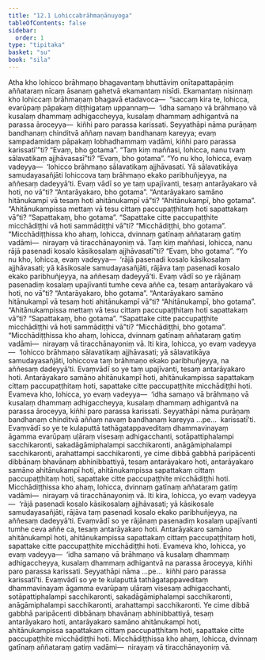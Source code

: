 ```yaml
---
title: "12.1 Lohiccabrāhmaṇānuyoga"
tableOfContents: false
sidebar:
  order: 1
type: "tipitaka"
basket: "su"
book: "sila"
---
```



<DynamicBreadcrumb />

<Division number="509" book="sila">

<Paragraph number="874" book="sila">
Atha kho lohicco brāhmaṇo bhagavantaṃ bhuttāviṃ onītapattapāṇiṃ aññataraṃ nīcaṃ āsanaṃ gahetvā ekamantaṃ nisīdi. Ekamantaṃ nisinnaṃ kho lohiccaṃ brāhmaṇaṃ bhagavā etadavoca—  “saccaṃ kira te, lohicca, evarūpaṃ pāpakaṃ diṭṭhigataṃ uppannaṃ—  ‘idha samaṇo vā brāhmaṇo vā kusalaṃ dhammaṃ adhigaccheyya, kusalaṃ dhammaṃ adhigantvā na parassa āroceyya—  kiñhi paro parassa karissati. Seyyathāpi nāma purāṇaṃ bandhanaṃ chinditvā aññaṃ navaṃ bandhanaṃ kareyya; evaṃ sampadamidaṃ pāpakaṃ lobhadhammaṃ vadāmi, kiñhi paro parassa karissatī’”ti? “Evaṃ, bho gotama”. “Taṃ kiṃ maññasi, lohicca, nanu tvaṃ sālavatikaṃ ajjhāvasasī”ti? “Evaṃ, bho gotama”. “Yo nu kho, lohicca, evaṃ vadeyya—  ‘lohicco brāhmaṇo sālavatikaṃ ajjhāvasati. Yā sālavatikāya samudayasañjāti lohiccova taṃ brāhmaṇo ekako paribhuñjeyya, na aññesaṃ dadeyyā’ti. Evaṃ vādī so ye taṃ upajīvanti, tesaṃ antarāyakaro vā hoti, no vā”ti?
</Paragraph>

<Paragraph number="875" book="sila">
“Antarāyakaro, bho gotama”. “Antarāyakaro samāno hitānukampī vā tesaṃ hoti ahitānukampī vā”ti? “Ahitānukampī, bho gotama”. “Ahitānukampissa mettaṃ vā tesu cittaṃ paccupaṭṭhitaṃ hoti sapattakaṃ vā”ti? “Sapattakaṃ, bho gotama”. “Sapattake citte paccupaṭṭhite micchādiṭṭhi vā hoti sammādiṭṭhi vā”ti? “Micchādiṭṭhi, bho gotama”. “Micchādiṭṭhissa kho ahaṃ, lohicca, dvinnaṃ gatīnaṃ aññataraṃ gatiṃ vadāmi—  nirayaṃ vā tiracchānayoniṃ vā.
</Paragraph>

</Division>
<Division number="510" book="sila">

<Paragraph number="876" book="sila">
Taṃ kiṃ maññasi, lohicca, nanu rājā pasenadi kosalo kāsikosalaṃ ajjhāvasatī”ti? “Evaṃ, bho gotama”. “Yo nu kho, lohicca, evaṃ vadeyya—  ‘rājā pasenadi kosalo kāsikosalaṃ ajjhāvasati; yā kāsikosale samudayasañjāti, rājāva taṃ pasenadi kosalo ekako paribhuñjeyya, na aññesaṃ dadeyyā’ti. Evaṃ vādī so ye rājānaṃ pasenadiṃ kosalaṃ upajīvanti tumhe ceva aññe ca, tesaṃ antarāyakaro vā hoti, no vā”ti?
</Paragraph>

<Paragraph number="877" book="sila">
“Antarāyakaro, bho gotama”. “Antarāyakaro samāno hitānukampī vā tesaṃ hoti ahitānukampī vā”ti? “Ahitānukampī, bho gotama”. “Ahitānukampissa mettaṃ vā tesu cittaṃ paccupaṭṭhitaṃ hoti sapattakaṃ vā”ti? “Sapattakaṃ, bho gotama”. “Sapattake citte paccupaṭṭhite micchādiṭṭhi vā hoti sammādiṭṭhi vā”ti? “Micchādiṭṭhi, bho gotama”. “Micchādiṭṭhissa kho ahaṃ, lohicca, dvinnaṃ gatīnaṃ aññataraṃ gatiṃ vadāmi—  nirayaṃ vā tiracchānayoniṃ vā.
</Paragraph>

</Division>
<Division number="511" book="sila">

<Paragraph number="878" book="sila">
Iti kira, lohicca, yo evaṃ vadeyya—  ‘lohicco brāhmaṇo sālavatikaṃ ajjhāvasati; yā sālavatikāya samudayasañjāti, lohiccova taṃ brāhmaṇo ekako paribhuñjeyya, na aññesaṃ dadeyyā’ti. Evaṃvādī so ye taṃ upajīvanti, tesaṃ antarāyakaro hoti. Antarāyakaro samāno ahitānukampī hoti, ahitānukampissa sapattakaṃ cittaṃ paccupaṭṭhitaṃ hoti, sapattake citte paccupaṭṭhite micchādiṭṭhi hoti. Evameva kho, lohicca, yo evaṃ vadeyya—  ‘idha samaṇo vā brāhmaṇo vā kusalaṃ dhammaṃ adhigaccheyya, kusalaṃ dhammaṃ adhigantvā na parassa āroceyya, kiñhi paro parassa karissati. Seyyathāpi nāma purāṇaṃ bandhanaṃ chinditvā aññaṃ navaṃ bandhanaṃ kareyya …pe…  karissatī’ti. Evaṃvādī so ye te kulaputtā tathāgatappaveditaṃ dhammavinayaṃ āgamma evarūpaṃ uḷāraṃ visesaṃ adhigacchanti, sotāpattiphalampi sacchikaronti, sakadāgāmiphalampi sacchikaronti, anāgāmiphalampi sacchikaronti, arahattampi sacchikaronti, ye cime dibbā gabbhā paripācenti dibbānaṃ bhavānaṃ abhinibbattiyā, tesaṃ antarāyakaro hoti, antarāyakaro samāno ahitānukampī hoti, ahitānukampissa sapattakaṃ cittaṃ paccupaṭṭhitaṃ hoti, sapattake citte paccupaṭṭhite micchādiṭṭhi hoti. Micchādiṭṭhissa kho ahaṃ, lohicca, dvinnaṃ gatīnaṃ aññataraṃ gatiṃ vadāmi—  nirayaṃ vā tiracchānayoniṃ vā.
</Paragraph>

</Division>
<Division number="512" book="sila">

<Paragraph number="879" book="sila">
Iti kira, lohicca, yo evaṃ vadeyya—  ‘rājā pasenadi kosalo kāsikosalaṃ ajjhāvasati; yā kāsikosale samudayasañjāti, rājāva taṃ pasenadi kosalo ekako paribhuñjeyya, na aññesaṃ dadeyyā’ti. Evaṃvādī so ye rājānaṃ pasenadiṃ kosalaṃ upajīvanti tumhe ceva aññe ca, tesaṃ antarāyakaro hoti. Antarāyakaro samāno ahitānukampī hoti, ahitānukampissa sapattakaṃ cittaṃ paccupaṭṭhitaṃ hoti, sapattake citte paccupaṭṭhite micchādiṭṭhi hoti. Evameva kho, lohicca, yo evaṃ vadeyya—  ‘idha samaṇo vā brāhmaṇo vā kusalaṃ dhammaṃ adhigaccheyya, kusalaṃ dhammaṃ adhigantvā na parassa āroceyya, kiñhi paro parassa karissati. Seyyathāpi nāma …pe…  kiñhi paro parassa karissatī’ti. Evaṃvādī so ye te kulaputtā tathāgatappaveditaṃ dhammavinayaṃ āgamma evarūpaṃ uḷāraṃ visesaṃ adhigacchanti, sotāpattiphalampi sacchikaronti, sakadāgāmiphalampi sacchikaronti, anāgāmiphalampi sacchikaronti, arahattampi sacchikaronti. Ye cime dibbā gabbhā paripācenti dibbānaṃ bhavānaṃ abhinibbattiyā, tesaṃ antarāyakaro hoti, antarāyakaro samāno ahitānukampī hoti, ahitānukampissa sapattakaṃ cittaṃ paccupaṭṭhitaṃ hoti, sapattake citte paccupaṭṭhite micchādiṭṭhi hoti. Micchādiṭṭhissa kho ahaṃ, lohicca, dvinnaṃ gatīnaṃ aññataraṃ gatiṃ vadāmi—  nirayaṃ vā tiracchānayoniṃ vā.
</Paragraph>
</Division>